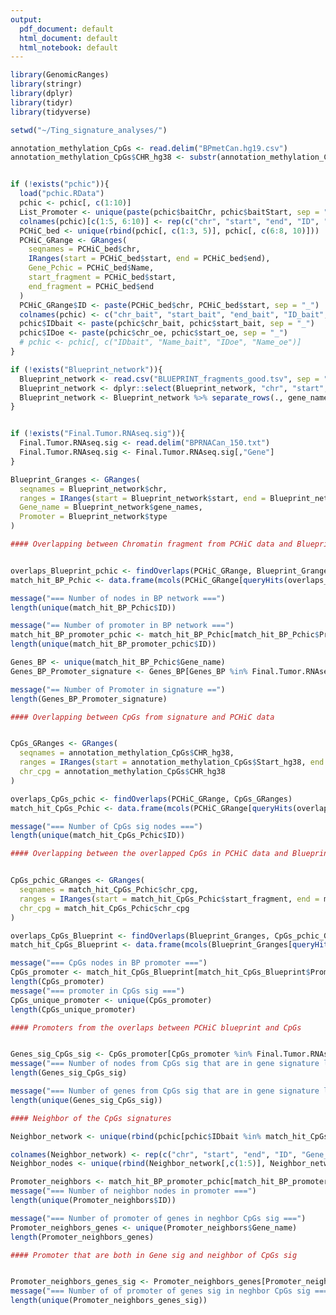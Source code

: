 ```yaml
---
output:
  pdf_document: default
  html_document: default
  html_notebook: default
---
```

```r
library(GenomicRanges)
library(stringr)
library(dplyr)
library(tidyr)
library(tidyverse)
```


```r
setwd("~/Ting_signature_analyses/")

annotation_methylation_CpGs <- read.delim("BPmetCan.hg19.csv")
annotation_methylation_CpGs$CHR_hg38 <- substr(annotation_methylation_CpGs$CHR_hg38, 4, 6)


if (!exists("pchic")){
  load("pchic.RData")
  pchic <- pchic[, c(1:10)]
  List_Promoter <- unique(paste(pchic$baitChr, pchic$baitStart, sep = "_"))
  colnames(pchic)[c(1:5, 6:10)] <- rep(c("chr", "start", "end", "ID", "Name"), 2)
  PCHiC_bed <- unique(rbind(pchic[, c(1:3, 5)], pchic[, c(6:8, 10)]))
  PCHiC_GRange <- GRanges(
    seqnames = PCHiC_bed$chr,
    IRanges(start = PCHiC_bed$start, end = PCHiC_bed$end),
    Gene_Pchic = PCHiC_bed$Name,
    start_fragment = PCHiC_bed$start,
    end_fragment = PCHiC_bed$end
  )
  PCHiC_GRange$ID <- paste(PCHiC_bed$chr, PCHiC_bed$start, sep = "_")
  colnames(pchic) <- c("chr_bait", "start_bait", "end_bait", "ID_bait", "Name_bait", "chr_oe", "start_oe", "end_oe", "ID_oe", "Name_oe")
  pchic$IDbait <- paste(pchic$chr_bait, pchic$start_bait, sep = "_")
  pchic$IDoe <- paste(pchic$chr_oe, pchic$start_oe, sep = "_")
  # pchic <- pchic[, c("IDbait", "Name_bait", "IDoe", "Name_oe")]
}

if (!exists("Blueprint_network")){
  Blueprint_network <- read.csv("BLUEPRINT_fragments_good.tsv", sep = "\t")
  Blueprint_network <- dplyr::select(Blueprint_network, "chr", "start", "end", "type", "ensembl", "gene_names", "intronic_regions", "type") #%>% filter(., type == "P")
  Blueprint_network <- Blueprint_network %>% separate_rows(., gene_names, sep = " ")
}


if (!exists("Final.Tumor.RNAseq.sig")){
  Final.Tumor.RNAseq.sig <- read.delim("BPRNACan_150.txt")
  Final.Tumor.RNAseq.sig <- Final.Tumor.RNAseq.sig[,"Gene"]
}

Blueprint_Granges <- GRanges(
  seqnames = Blueprint_network$chr,
  ranges = IRanges(start = Blueprint_network$start, end = Blueprint_network$end),
  Gene_name = Blueprint_network$gene_names,
  Promoter = Blueprint_network$type
)
```


```r
#### Overlapping between Chromatin fragment from PCHiC data and Blueprint data


overlaps_Blueprint_pchic <- findOverlaps(PCHiC_GRange, Blueprint_Granges)
match_hit_BP_Pchic <- data.frame(mcols(PCHiC_GRange[queryHits(overlaps_Blueprint_pchic),]), data.frame(mcols(Blueprint_Granges[subjectHits(overlaps_Blueprint_pchic),])), stringsAsFactors = T)

message("=== Number of nodes in BP network ===")
length(unique(match_hit_BP_Pchic$ID))

message("== Number of promoter in BP network ===")
match_hit_BP_promoter_pchic <- match_hit_BP_Pchic[match_hit_BP_Pchic$Promoter == "P",]
length(unique(match_hit_BP_promoter_pchic$ID))

Genes_BP <- unique(match_hit_BP_Pchic$Gene_name)
Genes_BP_Promoter_signature <- Genes_BP[Genes_BP %in% Final.Tumor.RNAseq.sig]

message("== Number of Promoter in signature ==")
length(Genes_BP_Promoter_signature)
```


```r
#### Overlapping between CpGs from signature and PCHiC data


CpGs_GRanges <- GRanges(
  seqnames = annotation_methylation_CpGs$CHR_hg38,
  ranges = IRanges(start = annotation_methylation_CpGs$Start_hg38, end = annotation_methylation_CpGs$End_hg38),
  chr_cpg = annotation_methylation_CpGs$CHR_hg38
)

overlaps_CpGs_pchic <- findOverlaps(PCHiC_GRange, CpGs_GRanges)
match_hit_CpGs_Pchic <- data.frame(mcols(PCHiC_GRange[queryHits(overlaps_CpGs_pchic),]), data.frame(mcols(CpGs_GRanges[subjectHits(overlaps_CpGs_pchic),])), stringsAsFactors = T)

message("=== Number of CpGs sig nodes ===")
length(unique(match_hit_CpGs_Pchic$ID))
```

```r
#### Overlapping between the overlapped CpGs in PCHiC data and Blueprint data


CpGs_pchic_GRanges <- GRanges(
  seqnames = match_hit_CpGs_Pchic$chr_cpg,
  ranges = IRanges(start = match_hit_CpGs_Pchic$start_fragment, end = match_hit_CpGs_Pchic$end_fragment),
  chr_cpg = match_hit_CpGs_Pchic$chr_cpg
)

overlaps_CpGs_Blueprint <- findOverlaps(Blueprint_Granges, CpGs_pchic_GRanges)
match_hit_CpGs_Blueprint <- data.frame(mcols(Blueprint_Granges[queryHits(overlaps_CpGs_Blueprint),]), data.frame(mcols(CpGs_pchic_GRanges[subjectHits(overlaps_CpGs_Blueprint),])), stringsAsFactors = T)

message("=== CpGs nodes in BP promoter ===")
CpGs_promoter <- match_hit_CpGs_Blueprint[match_hit_CpGs_Blueprint$Promoter == "P", "Gene_name"]
length(CpGs_promoter)
message("=== promoter in CpGs sig ===")
CpGs_unique_promoter <- unique(CpGs_promoter)
length(CpGs_unique_promoter)

```

```r
#### Promoters from the overlaps between PCHiC blueprint and CpGs


Genes_sig_CpGs_sig <- CpGs_promoter[CpGs_promoter %in% Final.Tumor.RNAseq.sig]
message("=== Number of nodes from CpGs sig that are in gene signature list ===")
length(Genes_sig_CpGs_sig)

message("=== Number of genes from CpGs sig that are in gene signature list ===")
length(unique(Genes_sig_CpGs_sig))
```

```r
#### Neighbor of the CpGs signatures

Neighbor_network <- unique(rbind(pchic[pchic$IDbait %in% match_hit_CpGs_Pchic$ID,],pchic[pchic$IDoe %in% match_hit_CpGs_Pchic$ID,]))[,c(1:3,11, 5:8,12, 10)]

colnames(Neighbor_network) <- rep(c("chr", "start", "end", "ID", "Gene_name"), 2)
Neighbor_nodes <- unique(rbind(Neighbor_network[,c(1:5)], Neighbor_network[,c(6:10)]))

Promoter_neighbors <- match_hit_BP_promoter_pchic[match_hit_BP_promoter_pchic$ID %in% Neighbor_nodes$ID, ]
message("=== Number of neighbor nodes in promoter ===")
length(unique(Promoter_neighbors$ID))

message("=== Number of promoter of genes in neghbor CpGs sig ===")
Promoter_neighbors_genes <- unique(Promoter_neighbors$Gene_name)
length(Promoter_neighbors_genes)
```

```r
#### Promoter that are both in Gene sig and neighbor of CpGs sig


Promoter_neighbors_genes_sig <- Promoter_neighbors_genes[Promoter_neighbors_genes %in% Final.Tumor.RNAseq.sig]
message("=== Number of of promoter of genes sig in neghbor CpGs sig ===")
length(unique(Promoter_neighbors_genes_sig))

```

